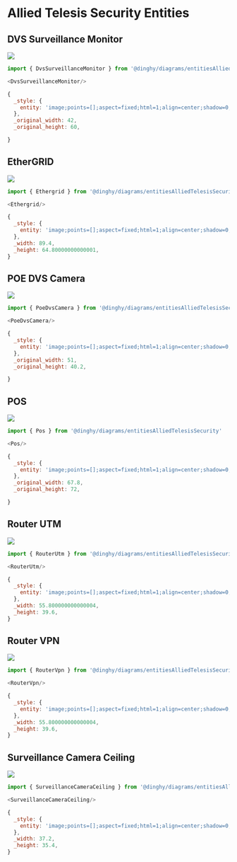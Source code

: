 
# Allied Telesis Security Entities


## DVS Surveillance Monitor

<Tabs>
  <TabItem value="Preview">

![](./dvs-surveillance-monitor.png#drawio)

  </TabItem>
  <TabItem value="Usage">
    
```js
import { DvsSurveillanceMonitor } from '@dinghy/diagrams/entitiesAlliedTelesisSecurity'

<DvsSurveillanceMonitor/>
```

  </TabItem>
  <TabItem value="Definition">
    
```js
{
  _style: {
    entity: 'image;points=[];aspect=fixed;html=1;align=center;shadow=0;dashed=0;image=img/lib/allied_telesis/security/DVS_Surveillance_Monitor.svg;strokeColor=none;',
  },
  _original_width: 42,
  _original_height: 60,

}
```

  </TabItem>
</Tabs>


## EtherGRID

<Tabs>
  <TabItem value="Preview">

![](./ethergrid.png#drawio)

  </TabItem>
  <TabItem value="Usage">
    
```js
import { Ethergrid } from '@dinghy/diagrams/entitiesAlliedTelesisSecurity'

<Ethergrid/>
```

  </TabItem>
  <TabItem value="Definition">
    
```js
{
  _style: {
    entity: 'image;points=[];aspect=fixed;html=1;align=center;shadow=0;dashed=0;image=img/lib/allied_telesis/security/EtherGRID.svg;strokeColor=none;',
  },
  _width: 89.4,
  _height: 64.80000000000001,
}
```

  </TabItem>
</Tabs>


## POE DVS Camera

<Tabs>
  <TabItem value="Preview">

![](./poe-dvs-camera.png#drawio)

  </TabItem>
  <TabItem value="Usage">
    
```js
import { PoeDvsCamera } from '@dinghy/diagrams/entitiesAlliedTelesisSecurity'

<PoeDvsCamera/>
```

  </TabItem>
  <TabItem value="Definition">
    
```js
{
  _style: {
    entity: 'image;points=[];aspect=fixed;html=1;align=center;shadow=0;dashed=0;image=img/lib/allied_telesis/security/POE_DVS_Camera.svg;strokeColor=none;',
  },
  _original_width: 51,
  _original_height: 40.2,

}
```

  </TabItem>
</Tabs>


## POS

<Tabs>
  <TabItem value="Preview">

![](./pos.png#drawio)

  </TabItem>
  <TabItem value="Usage">
    
```js
import { Pos } from '@dinghy/diagrams/entitiesAlliedTelesisSecurity'

<Pos/>
```

  </TabItem>
  <TabItem value="Definition">
    
```js
{
  _style: {
    entity: 'image;points=[];aspect=fixed;html=1;align=center;shadow=0;dashed=0;image=img/lib/allied_telesis/security/POS.svg;strokeColor=none;',
  },
  _original_width: 67.8,
  _original_height: 72,

}
```

  </TabItem>
</Tabs>


## Router UTM

<Tabs>
  <TabItem value="Preview">

![](./router-utm.png#drawio)

  </TabItem>
  <TabItem value="Usage">
    
```js
import { RouterUtm } from '@dinghy/diagrams/entitiesAlliedTelesisSecurity'

<RouterUtm/>
```

  </TabItem>
  <TabItem value="Definition">
    
```js
{
  _style: {
    entity: 'image;points=[];aspect=fixed;html=1;align=center;shadow=0;dashed=0;image=img/lib/allied_telesis/security/Router_UTM.svg;strokeColor=none;',
  },
  _width: 55.800000000000004,
  _height: 39.6,
}
```

  </TabItem>
</Tabs>


## Router VPN

<Tabs>
  <TabItem value="Preview">

![](./router-vpn.png#drawio)

  </TabItem>
  <TabItem value="Usage">
    
```js
import { RouterVpn } from '@dinghy/diagrams/entitiesAlliedTelesisSecurity'

<RouterVpn/>
```

  </TabItem>
  <TabItem value="Definition">
    
```js
{
  _style: {
    entity: 'image;points=[];aspect=fixed;html=1;align=center;shadow=0;dashed=0;image=img/lib/allied_telesis/security/Router_VPN.svg;strokeColor=none;',
  },
  _width: 55.800000000000004,
  _height: 39.6,
}
```

  </TabItem>
</Tabs>


## Surveillance Camera Ceiling

<Tabs>
  <TabItem value="Preview">

![](./surveillance-camera-ceiling.png#drawio)

  </TabItem>
  <TabItem value="Usage">
    
```js
import { SurveillanceCameraCeiling } from '@dinghy/diagrams/entitiesAlliedTelesisSecurity'

<SurveillanceCameraCeiling/>
```

  </TabItem>
  <TabItem value="Definition">
    
```js
{
  _style: {
    entity: 'image;points=[];aspect=fixed;html=1;align=center;shadow=0;dashed=0;image=img/lib/allied_telesis/security/Surveillance_Camera_Ceiling.svg;strokeColor=none;',
  },
  _width: 37.2,
  _height: 35.4,
}
```

  </TabItem>
</Tabs>

